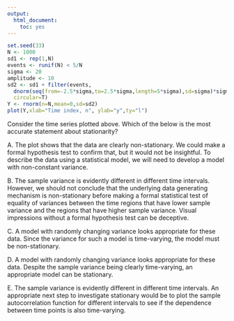 ```yaml
---
output:
  html_document:
    toc: yes
---
```


```r
set.seed(33)
N <- 1000
sd1 <- rep(1,N)
events <- runif(N) < 5/N
sigma <- 20
amplitude <- 10
sd2 <- sd1 + filter(events,
  dnorm(seq(from=-2.5*sigma,to=2.5*sigma,length=5*sigma),sd=sigma)*sigma*amplitude,
  circular=T)
Y <- rnorm(n=N,mean=0,sd=sd2)
plot(Y,xlab="Time index, n", ylab="y",ty="l")
```

Consider the time series plotted above. Which of the below is the most accurate statement about stationarity?

A. The plot shows that the data are clearly non-stationary. We could make a formal hypothesis test to confirm that, but it would not be insightful. To describe the data using a statistical model, we will need to develop a model with non-constant variance.

B. The sample variance is evidently different in different time intervals. However, we should not conclude that the underlying data generating mechanism is non-stationary before making a formal statistical test of equality of variances between the time regions that have lower sample variance and the regions that have higher sample variance. Visual impressions without a formal hypothesis test can be deceptive.

C. A model with randomly changing variance looks appropriate for these data. Since the variance for such a model is time-varying, the model must be non-stationary.

D. A model with randomly changing variance looks appropriate for these data. Despite the sample variance being clearly time-varying, an appropriate model can be stationary.

E. The sample variance is evidently different in different time intervals. An appropriate next step to investigate stationary would be to plot the sample autocorrelation function for different intervals to see if the dependence between time points is also time-varying.


